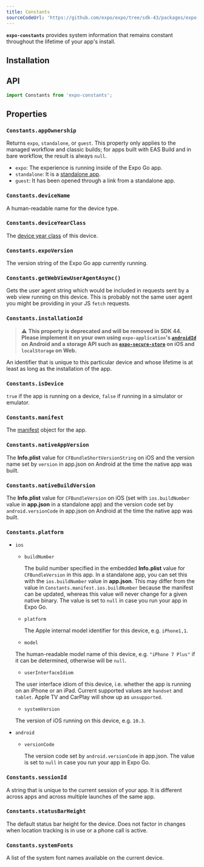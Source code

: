 ```yaml
---
title: Constants
sourceCodeUrl: 'https://github.com/expo/expo/tree/sdk-43/packages/expo-constants'
---
```



**`expo-constants`** provides system information that remains constant throughout the lifetime of your app's install.

<PlatformsSection android emulator ios simulator web />

## Installation

<InstallSection packageName="expo-constants" />

## API

```js
import Constants from 'expo-constants';
```

## Properties

### `Constants.appOwnership`

Returns `expo`, `standalone`, or `guest`. This property only applies to the managed workflow and classic builds; for apps built with EAS Build and in bare workflow, the result is always `null`.

- `expo`: The experience is running inside of the Expo Go app.
- `standalone`: It is a [standalone app](../../../distribution/building-standalone-apps.md#building-standalone-apps).
- `guest`: It has been opened through a link from a standalone app.

### `Constants.deviceName`

A human-readable name for the device type.

### `Constants.deviceYearClass`

The [device year class](https://github.com/facebook/device-year-class) of this device.

### `Constants.expoVersion`

The version string of the Expo Go app currently running.

### `Constants.getWebViewUserAgentAsync()`

Gets the user agent string which would be included in requests sent by a web view running on this device. This is probably not the same user agent you might be providing in your JS `fetch` requests.

### `Constants.installationId`

> ⚠️ **This property is deprecated and will be removed in SDK 44. Please implement it on your own using `expo-application`'s [`androidId`](application.md#applicationandroidid) on Android and a storage API such as [`expo-secure-store`](securestore.md) on iOS and `localStorage` on Web.**

An identifier that is unique to this particular device and whose lifetime is at least as long as the installation of the app.

### `Constants.isDevice`

`true` if the app is running on a device, `false` if running in a simulator or emulator.

### `Constants.manifest`

The [manifest](/workflow/expo-go#manifest) object for the app.

### `Constants.nativeAppVersion`

The **Info.plist** value for `CFBundleShortVersionString` on iOS and the version name set by `version` in app.json on Android at the time the native app was built.

### `Constants.nativeBuildVersion`

The **Info.plist** value for `CFBundleVersion` on iOS (set with `ios.buildNumber` value in **app.json** in a standalone app) and the version code set by `android.versionCode` in app.json on Android at the time the native app was built.

### `Constants.platform`

- `ios`

  - `buildNumber`

    The build number specified in the embedded **Info.plist** value for `CFBundleVersion` in this app.
    In a standalone app, you can set this with the `ios.buildNumber` value in **app.json**. This
    may differ from the value in `Constants.manifest.ios.buildNumber` because the manifest
    can be updated, whereas this value will never change for a given native binary.
    The value is set to `null` in case you run your app in Expo Go.

  - `platform`

    The Apple internal model identifier for this device, e.g. `iPhone1,1`.

  - `model`

  The human-readable model name of this device, e.g. `"iPhone 7 Plus"` if it can be determined, otherwise will be `null`.

  - `userInterfaceIdiom`

  The user interface idiom of this device, i.e. whether the app is running on an iPhone or an iPad. Current supported values are `handset` and `tablet`. Apple TV and CarPlay will show up as `unsupported`.

  - `systemVersion`

  The version of iOS running on this device, e.g. `10.3`.

- `android`

  - `versionCode`

    The version code set by `android.versionCode` in app.json.
    The value is set to `null` in case you run your app in Expo Go.

### `Constants.sessionId`

A string that is unique to the current session of your app. It is different across apps and across multiple launches of the same app.

### `Constants.statusBarHeight`

The default status bar height for the device. Does not factor in changes when location tracking is in use or a phone call is active.

### `Constants.systemFonts`

A list of the system font names available on the current device.
